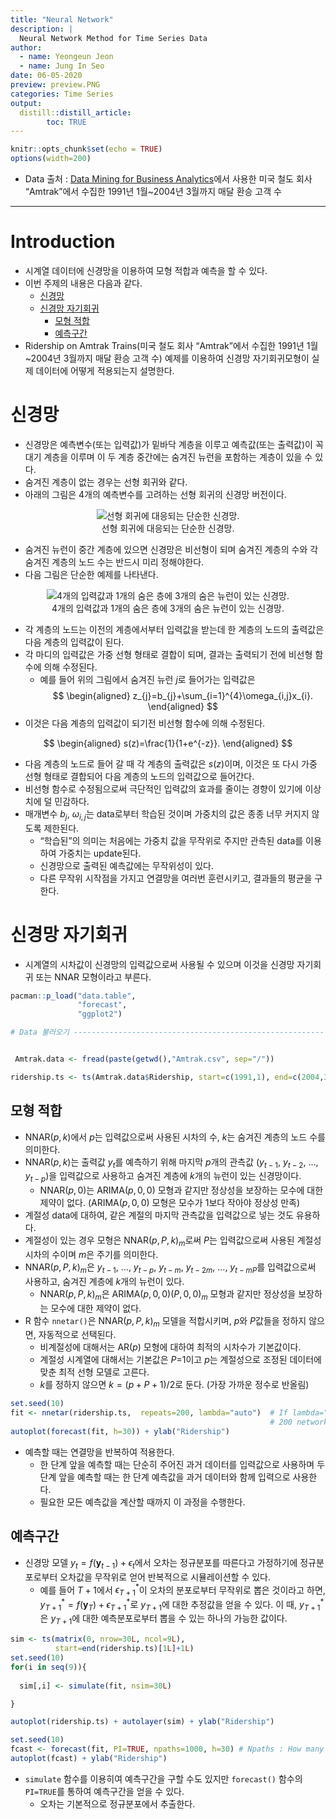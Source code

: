 ---
title: "Neural Network"
description: |
  Neural Network Method for Time Series Data
author:
  - name: Yeongeun Jeon
  - name: Jung In Seo
date: 06-05-2020
preview: preview.PNG
categories: Time Series
output: 
  distill::distill_article:
        toc: TRUE
---


```{r setup, include=FALSE}
knitr::opts_chunk$set(echo = TRUE)
options(width=200)
```

- Data 출처 : [Data Mining for Business Analytics](https://www.dataminingbook.com/book/r-edition)에서 사용한 미국 철도 회사 “Amtrak”에서 수집한 1991년 1월~2004년 3월까지 매달 환승 고객 수

-----------


# **Introduction**

- 시계열 데이터에 신경망을 이용하여 모형 적합과 예측을 할 수 있다.
- 이번 주제의 내용은 다음과 같다.
  - [신경망][**신경망**]
  - [신경망 자기회귀][**신경망 자기회귀**]
    - [모형 적합][**모형 적합**]
    - [예측구간][**예측구간**]
- Ridership on Amtrak Trains(미국 철도 회사 “Amtrak”에서 수집한 1991년 1월~2004년 3월까지 매달 환승 고객 수) 예제를 이용하여 신경망 자기회귀모형이 실제 데이터에 어떻게 적용되는지 설명한다.

# **신경망**

- 신경망은 예측변수(또는 입력값)가 밑바닥 계층을 이루고 예측값(또는 출력값)이 꼭대기 계층을 이루며 이 두 계층 중간에는 숨겨진 뉴런을 포함하는 계층이 있을 수 있다.
- 숨겨진 계층이 없는 경우는 선형 회귀와 같다. 
- 아래의 그림은 4개의 예측변수를 고려하는 선형 회귀의 신경망 버전이다.

<center>![선형 회귀에 대응되는 단순한 신경망.](./img/캡처1.png)</center>


- 숨겨진 뉴런이 중간 계층에 있으면 신경망은 비선형이 되며 숨겨진 계층의 수와 각 숨겨진 계층의 노드 수는 반드시 미리 정해야한다. 
- 다음 그림은 단순한 예제를 나타낸다.

<center>![4개의 입력값과 1개의 숨은 층에 3개의 숨은 뉴런이 있는 신경망.](./img/캡처2.png)</center>

- 각 계층의 노드는 이전의 계층에서부터 입력값을 받는데 한 계층의 노드의 출력값은 다음 계층의 입력값이 된다.
- 각 마디의 입력값은 가중 선형 형태로 결합이 되며, 결과는 출력되기 전에 비선형 함수에 의해 수정된다. 
   - 예를 들어 위의 그림에서 숨겨진 뉴런 $j$로 들어가는 입력값은 
$$
\begin{aligned}
z_{j}=b_{j}+\sum_{i=1}^{4}\omega_{i,j}x_{i}.
\end{aligned}
$$


- 이것은 다음 계층의 입력값이 되기전 비선형 함수에 의해 수정된다. 

$$
\begin{aligned}
s(z)=\frac{1}{1+e^{-z}}.
\end{aligned}
$$


- 다음 계층의 노드로 들어 갈 때 각 계층의 출력값은 $s(z)$이며, 이것은 또 다시 가중 선형 형태로 결합되어 다음 계층의 노드의 입력값으로 들어간다. 
- 비선형 함수로 수정됨으로써 극단적인 입력값의 효과를 줄이는 경향이 있기에 이상치에 덜 민감하다. 
- 매개변수 $b_{j}$, $\omega_{i,j}$는 data로부터 학습된 것이며 가중치의 값은 종종 너무 커지지 않도록 제한된다.    
   - "학습된"의 의미는 처음에는 가중치 값을 무작위로 주지만 관측된 data를 이용하여 가중치는 update된다.   
   - 신경망으로 출력된 예측값에는 무작위성이 있다.      
   - 다른 무작위 시작점을 가지고 연결망을 여러번 훈련시키고, 결과들의 평균을 구한다.


# **신경망 자기회귀**

- 시계열의 시차값이 신경망의 입력값으로써 사용될 수 있으며 이것을 신경망 자기회귀 또는 NNAR 모형이라고 부른다.

```{r}
pacman::p_load("data.table",
               "forecast",
               "ggplot2")

# Data 불러오기 ---------------------------------------------------------------


 Amtrak.data <- fread(paste(getwd(),"Amtrak.csv", sep="/"))

ridership.ts <- ts(Amtrak.data$Ridership, start=c(1991,1), end=c(2004,3), freq=12)

```

## **모형 적합**

- NNAR($p,k$)에서 $p$는 입력값으로써 사용된 시차의 수, $k$는 숨겨진 계층의 노드 수를 의미한다. 
- NNAR($p,k$)는 출력값 $y_{t}$를 예측하기 위해 마지막 $p$개의 관측값 ($y_{t-1}$, $y_{t-2}$, $\ldots$, $y_{t-p}$)을 입력값으로 사용하고 숨겨진 계층에 $k$개의 뉴런이 있는 신경망이다. 
   - NNAR($p,0$)는 ARIMA($p,0,0$) 모형과 같지만 정상성을 보장하는 모수에 대한 제약이 없다. (ARIMA($p,0,0$) 모형은 모수가 1보다 작아야 정상성 만족)
- 계절성 data에 대하여, 같은 계절의 마지막 관측값을 입력값으로 넣는 것도 유용하다. 
- 계절성이 있는 경우 모형은 NNAR$(p,P,k)_{m}$로써 $P$는 입력값으로써 사용된 계절성 시차의 수이며 $m$은 주기를 의미한다. 
- NNAR$(p,P,k)_{m}$은 $y_{t-1}$, $\ldots$, $y_{t-p}$, $y_{t-m}$, $y_{t-2m}$, $\ldots$, $y_{t-mP}$를 입력값으로써 사용하고, 숨겨진 계층에 $k$개의 뉴런이 있다.
   -  NNAR$(p,P,k)_{m}$은 ARIMA$(p,0,0)(P,0,0)_{m}$ 모형과 같지만 정상성을 보장하는 모수에 대한 제약이 없다.
- R 함수 `nnetar()`은 NNAR$(p,P,k)_{m}$ 모델을 적합시키며, $p$와 $P$값들을 정하지 않으면, 자동적으로 선택된다.
   - 비계절성에 대해서는 AR($p$) 모형에 대하여 최적의 시차수가 기본값이다.
   - 계절성 시계열에 대해서는 기본값은 $P$=1이고 $p$는 계절성으로 조정된 데이터에 맞춘 최적 선형 모델로 고른다.  
   - $k$를 정하지 않으면 $k=(p+P+1)/2$로 둔다. (가장 가까운 정수로 반올림)

```{r}
set.seed(10)
fit <- nnetar(ridership.ts,  repeats=200, lambda="auto")  # If lambda="auto", then a transformation is automatically selected using BoxCox.lambda
                                                          # 200 networks to fit with different random starting weights & averaged./ Size : The number of hidden node
autoplot(forecast(fit, h=30)) + ylab("Ridership")


```

- 예측할 때는 연결망을 반복하여 적용한다. 
   - 한 단계 앞을 예측할 때는 단순히 주어진 과거 데이터를 입력값으로 사용하며 두 단계 앞을 예측할 때는 한 단계 예측값을 과거 데이터와 함께 입력으로 사용한다. 
   - 필요한 모든 예측값을 계산할 때까지 이 과정을 수행한다.


## **예측구간**

- 신경망 모델 $y_{t}=f($**y**$_{t-1})+\epsilon_{t}$에서 오차는 정규분포를 따른다고 가정하기에 정규분포로부터 오차값을 무작위로 얻어 반복적으로 시뮬레이션할 수 있다. 
   - 예를 들어 $T+1$에서 $\epsilon^{*}_{T+1}$이 오차의 분포로부터 무작위로 뽑은 것이라고 하면, $y^{*}_{T+1}=f($**y**$_{T})+\epsilon^{*}_{T+1}$로 $y_{T+1}$에 대한 추정값을 얻을 수 있다. 이 때, $y^{*}_{T+1}$은 $y_{T+1}$에 대한 예측분포로부터 뽑을 수 있는 하나의 가능한 값이다.


```{r}

sim <- ts(matrix(0, nrow=30L, ncol=9L), 
          start=end(ridership.ts)[1L]+1L) 
set.seed(10)
for(i in seq(9)){
  
  sim[,i] <- simulate(fit, nsim=30L)

}

autoplot(ridership.ts) + autolayer(sim) + ylab("Ridership")
```


```{r}
set.seed(10)
fcast <- forecast(fit, PI=TRUE, npaths=1000, h=30) # Npaths : How many simulation/ Normal error 
autoplot(fcast) + ylab("Ridership")
```

- `simulate` 함수를 이용히여 예측구간을 구할 수도 있지만 `forecast()` 함수의 `PI=TRUE`를 통하여 예측구간을 얻을 수 있다. 
   - 오차는 기본적으로 정규분포에서 추출한다.


